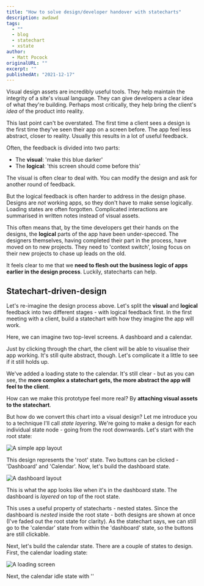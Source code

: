 ```yaml
---
title: "How to solve design/developer handover with statecharts"
description: awdawd
tags:
  - ""
  - blog
  - statechart
  - xstate
author:
  - Matt Pocock
originalURL: ""
excerpt: ""
publishedAt: "2021-12-17"
---
```


Visual design assets are incredibly useful tools. They help maintain the integrity of a site's visual language. They can give developers a clear idea of what they're building. Perhaps most critically, they help bring the client's _idea_ of the product into reality.

This last point can't be overstated. The first time a client sees a design is the first time they've seen their app on a screen before. The app feel less abstract, closer to reality. Usually this results in a lot of useful feedback.

Often, the feedback is divided into two parts:

- The **visual**: 'make this blue darker'
- The **logical**: 'this screen should come before this'

The visual is often clear to deal with. You can modify the design and ask for another round of feedback.

But the logical feedback is often harder to address in the design phase. Designs are _not_ working apps, so they don't have to make sense logically. Loading states are often forgotten. Complicated interactions are summarised in written notes instead of visual assets.

This often means that, by the time developers get their hands on the designs, the **logical** parts of the app have been under-specced. The designers themselves, having completed their part in the process, have moved on to new projects. They need to 'context switch', losing focus on their new projects to chase up leads on the old.

It feels clear to me that we **need to flesh out the business logic of apps earlier in the design process**. Luckily, statecharts can help.

## Statechart-driven-design

Let's re-imagine the design process above. Let's split the **visual** and **logical** feedback into two different stages - with logical feedback first. In the first meeting with a client, build a statechart with how they imagine the app will work.

<Viz id="21d6501a-63a7-4c50-aca7-a686712cb6f3" />

Here, we can imagine two top-level screens. A dashboard and a calendar.

Just by clicking through the chart, the client will be able to visualise their app working. It's still quite abstract, though. Let's complicate it a little to see if it still holds up.

<Viz id="febc6d6a-72a8-4fa1-a28a-c9c53e6d3a9a" />

We've added a loading state to the calendar. It's still clear - but as you can see, the **more complex a statechart gets, the more abstract the app will feel to the client**.

How can we make this prototype feel more real? By **attaching visual assets to the statechart**.

But how do we convert this chart into a visual design? Let me introduce you to a technique I'll call _state layering_. We're going to make a design for each individual state node - going from the root downwards. Let's start with the root state:

<img src="/blog/developer-handover/root.png" alt="A simple app layout" />

This design represents the 'root' state. Two buttons can be clicked - 'Dashboard' and 'Calendar'. Now, let's build the dashboard state.

<img src="/blog/developer-handover/dashboard.png" alt="A dashboard layout" />

This is what the app looks like when it's in the dashboard state. The dashboard is _layered_ on top of the root state.

This uses a useful property of statecharts - nested states. Since the dashboard is _nested_ inside the root state - both designs are shown at once (I've faded out the root state for clarity). As the statechart says, we can still go to the 'calendar' state from within the 'dashboard' state, so the buttons are still clickable.

Next, let's build the calendar state. There are a couple of states to design. First, the calendar loading state:

<img
  src="/blog/developer-handover/calendar-loading.png"
  alt="A loading screen"
/>

Next, the calendar idle state with ''

<!-- The process for designing user-facing applications can be painful. The pain is usually caused by miscommunication in what the app needs to _do_. In the course of emails, meetings, feedback - often taken over many months - information gets lost. A stray phrase in a Slack message may turn out to be a critical requirement. -->

<!-- When the requirements are well-understood, the 'design' process begins. This generates a design (and sometimes a basic prototype) that the client can verify. Usually, this is the first time the client has seen their app on a screen before. Things feel less abstract, closer to reality, and this usually means more detailed requirements come out of this process.

The design gets amended, then gets handed to the developers. If the app is particularly large (or the time budget tight), the designers immediately get to work on a different part of the feature set. This means that developers and designers are pretty much always working on _different parts of the app_ at the same time. -->

<!-- Many companies build detailed specs in order to lay out requirements early on in the process. These can be important for billing -->
